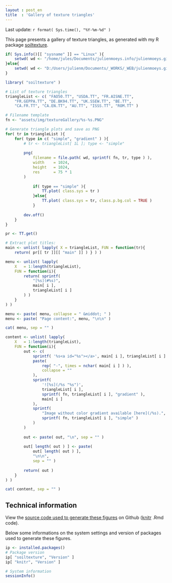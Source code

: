 ```yaml
---
layout : post_en
title  : 'Gallery of texture triangles'
---
```


<!-- DO NOT EDIT THE .md file. Edit the .Rmd file instead -->

Last update: `r format( Sys.time(), "%Y-%m-%d" )`

This page presents a gallery of texture triangles, as generated 
with my R package [soiltexture][].

```r
if( Sys.info()[[ "sysname" ]] == "Linux" ){ 
    setwd( wd <- "/home/jules/Documents/julienmoeys.info/julienmoeys.github.io" )
}else{ 
    setwd( wd <- "D:/Users/julienm/Documents/_WORKS/_WEB/julienmoeys.github.io" )
}   

library( "soiltexture" ) 
```

```r
# List of texture triangles
triangleList <- c( "FAO50.TT", "USDA.TT", "FR.AISNE.TT", 
    "FR.GEPPA.TT", "DE.BK94.TT", "UK.SSEW.TT", "BE.TT", 
    "CA.FR.TT", "CA.EN.TT", "AU.TT", "ISSS.TT", "ROM.TT" )

# Filename template
fn <- "assets/img/textureGallery/%s-%s.PNG" 

# Generate triangle plots and save as PNG
for( tr in triangleList ){
    for( type in c( "simple", "gradient" ) ){ 
        # tr <- triangleList[ 1L ]; type <- "simple" 
        
        png( 
            filename = file.path( wd, sprintf( fn, tr, type ) ), 
            width    = 1024, 
            height   = 1024, 
            res      = 75 * 1
        )   
            
            if( type == "simple" ){ 
                TT.plot( class.sys = tr )
            }else{ 
                TT.plot( class.sys = tr, class.p.bg.col = TRUE )
            }   
            
        dev.off() 
    }   
}   
```

```r
pr <- TT.get()

# Extract plot titles:
main <- unlist( lapply( X = triangleList, FUN = function(tr){ 
    return( pr[[ tr ]][[ "main" ]] ) } ) ) 

```

```r
menu <- unlist( lapply( 
    X   = 1:length(triangleList), 
    FUN = function(i){ 
        return( sprintf( 
            "[%s](#%s)", 
            main[ i ], 
            triangleList[ i ] 
        ) ) 
    } 
) ) 

menu <- paste( menu, collapse = " &middot; " ) 
menu <- paste( "Page content:", menu, "\n\n" ) 

cat( menu, sep = "" )
```

```r
content <- unlist( lapply( 
    X   = 1:length(triangleList), 
    FUN = function(i){ 
        out <- c(
            sprintf( '%s<a id="%s"></a>', main[ i ], triangleList[ i ] ), 
            paste( 
                rep( "-", times = nchar( main[ i ] ) ), 
                collapse = "" 
            ),  
            sprintf( 
                '![%s](/%s "%s")', 
                triangleList[ i ], 
                sprintf( fn, triangleList[ i ], "gradient" ), 
                main[ i ] 
            ),  
            sprintf( 
                "Image without color gradient available [here](/%s).", 
                sprintf( fn, triangleList[ i ], "simple" )
            )   
        )   
        
        out <- paste( out, "\n", sep = "" ) 
        
        out[ length( out ) ] <- paste( 
            out[ length( out ) ], 
            "\n\n", 
            sep = "" )
        
        return( out ) 
    } 
) ) 

cat( content, sep = "" )
```

Technical information
---------------------

View the <a href="{{ site.github }}/blob/master/_posts/2015-02-06-texture-triangle-gallery.Rmd">
source code used to generate these figures</a> on Github ([knitr][] 
.Rmd code).

Below some informations on the system settings and version of packages 
used to generate these figures.

```r
ip <- installed.packages() 
# Package version
ip[ "soiltexture", "Version" ] 
ip[ "knitr", "Version" ] 

# System information
sessionInfo()
```

<!-- List of links -->
[knitr]:           http://cran.r-project.org/web/packages/knitr/  "knitr R package (CRAN)"
[soiltexture]:     http://cran.r-project.org/web/packages/soiltexture/  "soiltexture R package (CRAN)"

